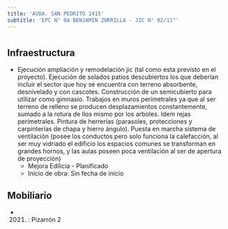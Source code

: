 ```yaml
---
title: 'AVDA. SAN PEDRITO 1415'
subtitle: 'EPC N° 04 BENJAMIN ZORRILLA - JIC N° 02/11°'
---
```


#
## Infraestructura

* Ejecución ampliación y remodelación jic (tal como esta previsto en el proyecto). Ejecución de solados patios descubiertos los que deberían incluir el sector que hoy se encuentra con terreno absorbente, desnivelado y con cascotes. Construcción de un semicubierto para utilizar como gimnasio. Trabajos en muros perimetrales ya que al ser terreno de relleno se producen desplazamientos constantemente, sumado a la rotura de llos mismo por los arboles. Idem rejas perimetrales. Pintura de herrerías (parasoles, protecciones y carpinterías de chapa y hierro ángulo). Puesta en marcha sistema de ventilación (posee los conductos pero solo funciona la calefacción, al ser muy vidriado el edificio los espacios comunes se transforman en grandes hornos, y las aulas poseen poca ventilación al ser de apertura de proyección) 
    + Mejora Edilicia - Planificado 
    + Inicio de obra: Sin fecha de inicio 






## Mobiliario

*  (2021) : Pizarrón 2 



